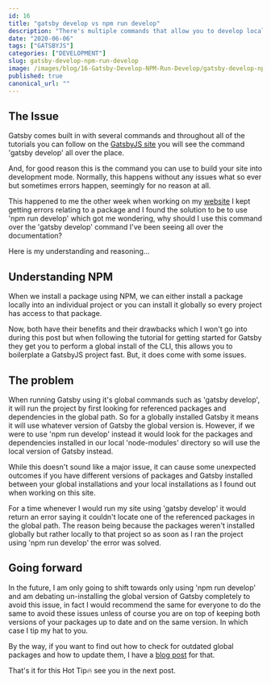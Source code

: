 ```yaml
---
id: 16
title: "gatsby develop vs npm run develop"
description: "There's multiple commands that allow you to develop locally with Gatsby, here's the difference between two of them."
date: "2020-06-06"
tags: ["GATSBYJS"]
categories: ["DEVELOPMENT"]
slug: gatsby-develop-npm-run-develop
image: /images/blog/16-Gatsby-Develop-NPM-Run-Develop/gatsby-develop-npm-run-develop.png
published: true
canonical_url: ""
---
```


## The Issue

Gatsby comes built in with several commands and throughout all of the tutorials you can follow on the [GatsbyJS site](https://www.gatsbyjs.org/tutorial/) you will see the command 'gatsby develop' all over the place.

And, for good reason this is the command you can use to build your site into development mode. Normally, this happens without any issues what so ever but sometimes errors happen, seemingly for no reason at all.

This happened to me the other week when working on my [website](https://conermurphy.com) I kept getting errors relating to a package and I found the solution to be to use 'npm run develop' which got me wondering, why should I use this command over the 'gatsby develop' command I've been seeing all over the documentation?

Here is my understanding and reasoning...

## Understanding NPM

When we install a package using NPM, we can either install a package locally into an individual project or you can install it globally so every project has access to that package.

Now, both have their benefits and their drawbacks which I won't go into during this post but when following the tutorial for getting started for Gatsby they get you to perform a global install of the CLI, this allows you to boilerplate a GatsbyJS project fast. But, it does come with some issues.

## The problem

When running Gatsby using it's global commands such as 'gatsby develop', it will run the project by first looking for referenced packages and dependencies in the global path. So for a globally installed Gatsby it means it will use whatever version of Gatsby the global version is. However, if we were to use 'npm run develop' instead it would look for the packages and dependencies installed in our local 'node-modules' directory so will use the local version of Gatsby instead.

While this doesn't sound like a major issue, it can cause some unexpected outcomes if you have different versions of packages and Gatsby installed between your global installations and your local installations as I found out when working on this site.

For a time whenever I would run my site using 'gatsby develop' it would return an error saying it couldn't locate one of the referenced packages in the global path. The reason being because the packages weren't installed globally but rather locally to that project so as soon as I ran the project using 'npm run develop' the error was solved.

## Going forward

In the future, I am only going to shift towards only using 'npm run develop' and am debating un-installing the global version of Gatsby completely to avoid this issue, in fact I would recommend the same for everyone to do the same to avoid these issues unless of course you are on top of keeping both versions of your packages up to date and on the same version. In which case I tip my hat to you.

By the way, if you want to find out how to check for outdated global packages and how to update them, I have a [blog post](https://conermurphy.com/finding-updating-outdated-npm-packages/) for that.

That's it for this Hot Tip🔥 see you in the next post.
